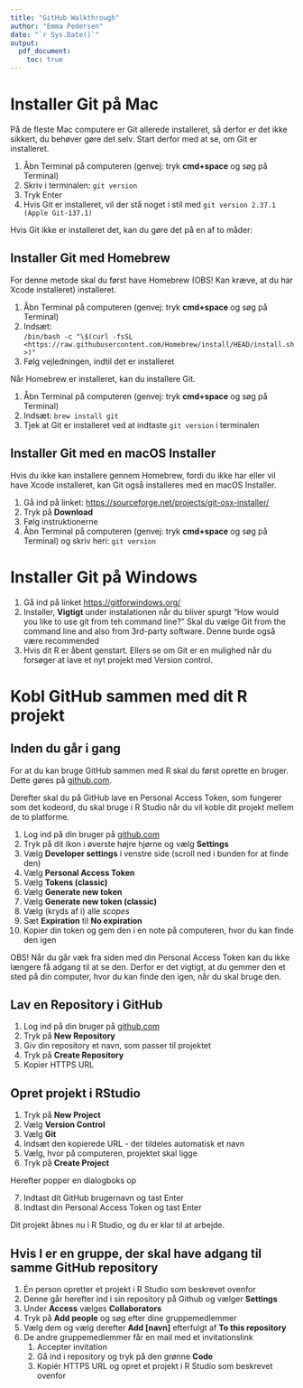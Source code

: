 ```yaml
---
title: "GitHub Walkthrough"
author: "Emma Pedersen"
date: "`r Sys.Date()`"
output:
  pdf_document:
    toc: true
---
```


\newpage

# Installer Git på Mac

På de fleste Mac computere er Git allerede installeret, så derfor er det ikke sikkert, du behøver gøre det selv. Start derfor med at se, om Git er installeret.

1.  Åbn Terminal på computeren (genvej: tryk **cmd+space** og søg på Terminal)
2.  Skriv i terminalen: `git version`
3.  Tryk Enter
4.  Hvis Git er installeret, vil der stå noget i stil med `git version 2.37.1 (Apple Git-137.1)`

Hvis Git ikke er installeret det, kan du gøre det på en af to måder:

## Installer Git med Homebrew

For denne metode skal du først have Homebrew (OBS! Kan kræve, at du har Xcode installeret) installeret.

1.  Åbn Terminal på computeren (genvej: tryk **cmd+space** og søg på Terminal)
2.  Indsæt: \
    `/bin/bash -c "\$(curl -fsSL <https://raw.githubusercontent.com/Homebrew/install/HEAD/install.sh>)"`
3.  Følg vejledningen, indtil det er installeret

Når Homebrew er installeret, kan du installere Git.

1.  Åbn Terminal på computeren (genvej: tryk **cmd+space** og søg på Terminal)
2.  Indsæt: `brew install git`
3.  Tjek at Git er installeret ved at indtaste `git version` i terminalen

## Installer Git med en macOS Installer

Hvis du ikke kan installere gennem Homebrew, fordi du ikke har eller vil have Xcode installeret, kan Git også installeres med en macOS Installer.

1.  Gå ind på linket: <https://sourceforge.net/projects/git-osx-installer/>
2.  Tryk på **Download**
3.  Følg instruktionerne
4.  Åbn Terminal på computeren (genvej: tryk **cmd+space** og søg på Terminal) og skriv heri: `git version`

\newpage

# Installer Git på Windows


1. Gå ind på linket <https://gitforwindows.org/> 
2. Installer, **Vigtigt** under instalationen når du bliver spurgt "How would you like to use git from teh command line?" Skal du vælge Git from the command line and also from 3rd-party software. Denne burde også være recommended
3. Hvis dit R er åbent genstart. Ellers se om Git er en mulighed når du forsøger at lave et nyt projekt med Version control.



\newpage

# Kobl GitHub sammen med dit R projekt

## Inden du går i gang

For at du kan bruge GitHub sammen med R skal du først oprette en bruger. Dette gøres på [github.com](github.com).

Derefter skal du på GitHub lave en Personal Access Token, som fungerer som det kodeord, du skal bruge i R Studio når du vil koble dit projekt mellem de to platforme.

1.  Log ind på din bruger på [github.com](github.com)
2.  Tryk på dit ikon i øverste højre hjørne og vælg **Settings**
3.  Vælg **Developer settings** i venstre side (scroll ned i bunden for at finde den)
4.  Vælg **Personal Access Token**
5.  Vælg **Tokens (classic)**
6.  Vælg **Generate new token**
7.  Vælg **Generate new token (classic)**
9.  Vælg (kryds af i) alle *scopes*
8.  Sæt **Expiration** til **No expiration**
10. Kopier din token og gem den i en note på computeren, hvor du kan finde den igen

OBS! Når du går væk fra siden med din Personal Access Token kan du ikke længere få adgang til at se den. Derfor er det vigtigt, at du gemmer den et sted på din computer, hvor du kan finde den igen, når du skal bruge den.

## Lav en Repository i GitHub

1.  Log ind på din bruger på [github.com](github.com)
2.  Tryk på **New Repository**
3.  Giv din repository et navn, som passer til projektet
4.  Tryk på **Create Repository**
5.  Kopier HTTPS URL

## Opret projekt i RStudio

1.  Tryk på **New Project**
2.  Vælg **Version Control**
3.  Vælg **Git**
4.  Indsæt den kopierede URL - der tildeles automatisk et navn
5.  Vælg, hvor på computeren, projektet skal ligge
6.  Tryk på **Create Project**

Herefter popper en dialogboks op

7.  Indtast dit GitHub brugernavn og tast Enter
8.  Indtast din Personal Access Token og tast Enter

Dit projekt åbnes nu i R Studio, og du er klar til at arbejde.

## Hvis I er en gruppe, der skal have adgang til samme GitHub repository

1.  Én person opretter et projekt i R Studio som beskrevet ovenfor
2.  Denne går herefter ind i sin repository på Github og vælger **Settings**
3.  Under **Access** vælges **Collaborators**
4.  Tryk på **Add people** og søg efter dine gruppemedlemmer
5.  Vælg dem og vælg derefter **Add [navn]** efterfulgt af **To this repository**
6.  De andre gruppemedlemmer får en mail med et invitationslink
    1.  Accepter invitation
    2.  Gå ind i repository og tryk på den grønne **Code**
    3.  Kopiér HTTPS URL og opret et projekt i R Studio som beskrevet ovenfor
    
    
<!--- Evt. hvordan man opretter branches, så hver person i gruppen har sin egen branch for ikke at fucke alt op? --->
